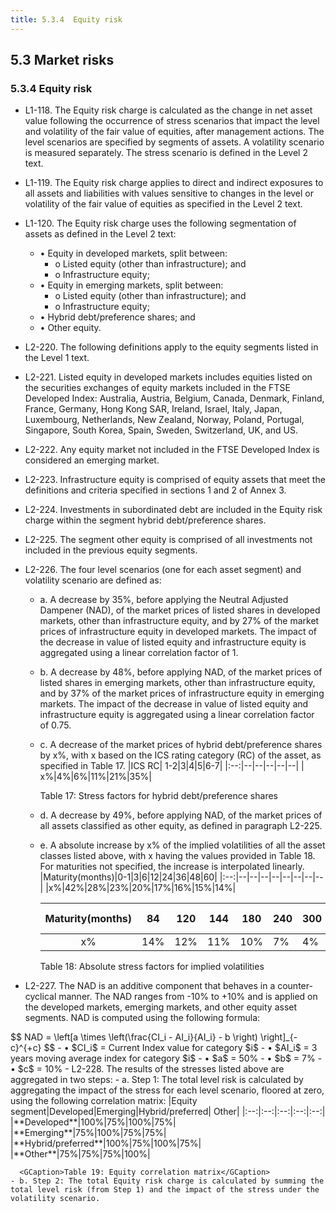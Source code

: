 ```yaml
---
title: 5.3.4  Equity risk
---
```

## 5.3  Market risks
### 5.3.4  Equity risk
- L1-118. The Equity risk charge is calculated as the change in net asset value following the occurrence of stress scenarios that impact the level and volatility of the fair value of equities, after management actions. The level scenarios are specified by segments of assets. A volatility scenario is measured separately. The stress scenario is defined in the Level 2 text.
- L1-119. The Equity risk charge applies to direct and indirect exposures to all assets and liabilities with values sensitive to changes in the level or volatility of the fair value of equities as specified in the Level 2 text.
- L1-120. The Equity risk charge uses the following segmentation of assets as defined in the Level 2 text:
    - • Equity in developed markets, split between:
      - o Listed equity (other than infrastructure); and
      - o Infrastructure equity;
    - • Equity in emerging markets, split between:
      - o Listed equity (other than infrastructure); and
      - o Infrastructure equity;
    - • Hybrid debt/preference shares; and
    - • Other equity.
- L2-220. The following definitions apply to the equity segments listed in the Level 1 text.
- L2-221. Listed equity in developed markets includes equities listed on the securities exchanges of equity markets included in the FTSE Developed Index: Australia, Austria, Belgium, Canada, Denmark, Finland, France, Germany, Hong Kong SAR, Ireland, Israel, Italy, Japan, Luxembourg, Netherlands, New Zealand, Norway, Poland, Portugal, Singapore, South Korea, Spain, Sweden, Switzerland, UK, and US.
- L2-222. Any equity market not included in the FTSE Developed Index is considered an emerging market.
- L2-223. Infrastructure equity is comprised of equity assets that meet the definitions and criteria specified in sections 1 and 2 of Annex 3.
- L2-224. Investments in subordinated debt are included in the Equity risk charge within the segment hybrid debt/preference shares.
- L2-225. The segment other equity is comprised of all investments not included in the previous equity segments.
- L2-226. The four level scenarios (one for each asset segment) and volatility scenario are defined as:
    - a. A decrease by 35%, before applying the Neutral Adjusted Dampener (NAD), of the market prices of listed shares in developed markets, other than infrastructure equity, and by 27% of the market prices of infrastructure equity in developed markets. The impact of the decrease in value of listed equity and infrastructure equity is aggregated using a linear correlation factor of 1.
    - b. A decrease by 48%, before applying NAD, of the market prices of listed shares in emerging markets, other than infrastructure equity, and by 37% of the market prices of infrastructure equity in emerging markets. The impact of the decrease in value of listed equity and infrastructure equity is aggregated using a linear correlation factor of 0.75.
    - c. A decrease of the market prices of hybrid debt/preference shares by x%, with x based on the ICS rating category (RC) of the asset, as specified in Table 17.
      |ICS RC| 1-2|3|4|5|6-7|
      |:--:|--|--|--|--|--|
      | x%|4%|6%|11%|21%|35%|

      <GCaption>Table 17: Stress factors for hybrid debt/preference shares</GCaption>
    - d. A decrease by 49%, before applying NAD, of the market prices of all assets classified as other equity, as defined in paragraph L2-225.
    - e. A absolute increase by x% of the implied volatilities of all the asset classes listed above, with x having the values provided in Table 18. For maturities not specified, the increase is interpolated linearly.
      |Maturity(months)|0-1|3|6|12|24|36|48|60|
      |:--:|--|--|--|--|--|--|--|--|
      |x%|42%|28%|23%|20%|17%|16%|15%|14%|

      |Maturity(months)|84|120|144|180|240|300|360 above|
      |:--:|--|--|--|--|--|--|--|
      |x%|14%|12%|11%|10%|7%|4%|0%|

      <GCaption>Table 18: Absolute stress factors for implied volatilities</GCaption>

- L2-227. The NAD is an additive component that behaves in a counter-cyclical manner. The NAD ranges from -10% to +10% and is applied on the developed markets, emerging markets, and other equity asset segments. NAD is computed using the following formula:
<GMath title ="NAD">
$$
NAD = \left[a \times \left(\frac{CI_i - AI_i}{AI_i} - b \right) \right]_{-c}^{+c}
$$
</GMath>
<GCmt>
    - • $CI_i$ = Current Index value for category $i$
    - • $AI_i$ = 3 years moving average index for category $i$
    - • $a$ = 50%
    - • $b$ = 7%
    - • $c$ = 10%
</GCmt>
- L2-228. The results of the stresses listed above are aggregated in two steps:
    - a. Step 1: The total level risk is calculated by aggregating the impact of the stress for each level scenario, floored at zero, using the following correlation matrix:
      |Equity segment|Developed|Emerging|Hybrid/preferred| Other|
      |:--:|:--:|:--:|:--:|:--:|
      |**Developed**|100%|75%|100%|75%|
      |**Emerging**|75%|100%|75%|75%|
      |**Hybrid/preferred**|100%|75%|100%|75%|
      |**Other**|75%|75%|75%|100%|

      <GCaption>Table 19: Equity correlation matrix</GCaption>
    - b. Step 2: The total Equity risk charge is calculated by summing the total level risk (from Step 1) and the impact of the stress under the volatility scenario.

